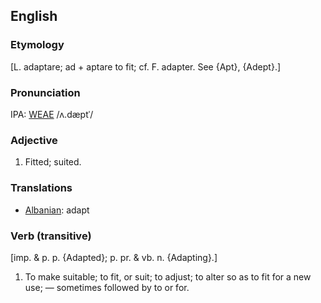 ==English==
===Etymology===
[L. adaptare; ad + aptare to fit; cf. F. adapter. See {Apt}, {Adept}.]

===Pronunciation===
IPA: [[WEAE]] /ʌ.dæptˈ/

===Adjective===
#Fitted; suited.

===Translations===
*[[Albanian]]: adapt

===Verb (transitive)===
[imp. & p. p. {Adapted}; p. pr. & vb. n. {Adapting}.] 
#To make suitable; to fit, or suit; to adjust; to alter so as to fit for a new use; &mdash; sometimes followed by to or for.